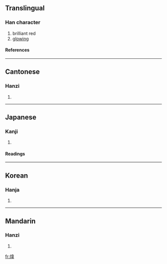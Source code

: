 {{see|炜}}

==Translingual==
===Han character===
{{Han char|rn=86|rad=火|as=09|sn=13|four=9585<sub>6</sub>|canj=火木一手 (FDMQ)}}
# brilliant red
# [[glowing]]
====References====
{{Han ref|kx=0676.140|dkj=19189|dj=1087.180|hdz=32220.050|uh=7152|ud=29010|bh=DE6D|bd=56941}}

----
==Cantonese==
===Hanzi===
{{yue-hanzi|jyut=|y=wai5}}
# {{defn|Cantonese}}

----
==Japanese==
===Kanji===
{{ja-kanji|grade=|rs=火09}}
# {{defn|Japanese}} 
====Readings====
{{ja-readings|on=[[い]] (i), [[き]] (ki)|kun=}}

----
==Korean==
===Hanja===
{{ko-hanja|hangeul=위|eumhun=|rv=wi|mr=wi|y=wi}}
# {{defn|Korean}}

----
==Mandarin==
===Hanzi===
{{cmn-hanzi|sim=炜|pin=[[wěi]] (wei3)|wg=wei<sup>3</sup>}}
# {{defn|Mandarin}}

[[fr:煒]]